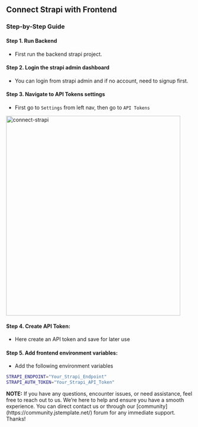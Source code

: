 

## Connect Strapi with Frontend

### Step-by-Step Guide

#### Step 1. Run Backend

- First run the backend strapi project.

#### Step 2. Login the strapi admin dashboard

- You can login from strapi admin and if no account, need to signup first.

#### Step 3. Navigate to API Tokens settings

- First go to `Settings` from left nav, then go to `API Tokens`

<Image
  src="/products/padma/1_connect-strapi.png"
  alt="connect-strapi"
  width="471"
  height="539"
  className="rounded-lg, mt-6"
/>

#### Step 4. Create API Token:

- Here create an API token and save for later use

#### Step 5. Add frontend environment variables:

- Add the following environment variables

```sh
STRAPI_ENDPOINT="Your_Strapi_Endpoint"
STRAPI_AUTH_TOKEN="Your_Strapi_API_Token"
```

<Callout type="info" emoji="ℹ️">
  <strong>NOTE:</strong> If you have any questions, encounter issues, or need
  assistance, feel free to reach out to us. We’re here to help and ensure you
  have a smooth experience. You can direct contact us or through our
  [community](https://community.jstemplate.net/) forum for any immediate
  support. Thanks!
</Callout>
